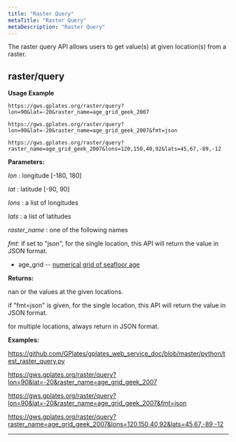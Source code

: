 ```yaml
---
title: "Raster Query"
metaTitle: "Raster Query"
metaDescription: "Raster Query"
---
```


The raster query API allows users to get value(s) at given location(s) from a raster.

## raster/query

**Usage Example**
    
    https://gws.gplates.org/raster/query?lon=90&lat=-20&raster_name=age_grid_geek_2007

    https://gws.gplates.org/raster/query?lon=90&lat=-20&raster_name=age_grid_geek_2007&fmt=json

    https://gws.gplates.org/raster/query?raster_name=age_grid_geek_2007&lons=120,150,40,92&lats=45,67,-89,-12
    
**Parameters:**

*lon* : longitude [-180, 180]

*lat* : latitude [-90, 90]

*lons* : a list of longitudes

*lats* : a list of latitudes

*raster_name* : one of the following names

*fmt*: if set to "json", for the single location, this API will return the value in JSON format.
 
* age_grid -- [numerical grid of seafloor age](https://www.earthbyte.org/gplates-2-1-software-and-data-sets/#present-day-agegrid)


**Returns:**

nan or the values at the given locations.

if "fmt=json" is given, for the single location, this API will return the value in JSON format.

for multiple locations, always return in JSON format.

**Examples:**

https://github.com/GPlates/gplates_web_service_doc/blob/master/python/test_raster_query.py

https://gws.gplates.org/raster/query?lon=90&lat=-20&raster_name=age_grid_geek_2007

https://gws.gplates.org/raster/query?lon=90&lat=-20&raster_name=age_grid_geek_2007&fmt=json

https://gws.gplates.org/raster/query?raster_name=age_grid_geek_2007&lons=120,150,40,92&lats=45,67,-89,-12
    


---